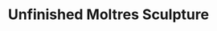 ---
title: "Unfinished Moltres Sculpture"
meta_title: "Unfinished Moltres Sculpture craft"
description: "Craft de Unfinished Moltres Sculpture"
rank: "c"
draft: false
name: "Unfinished Moltres Sculpture"
recipe_img: "https://wiki.pokexgames.com/images/7/76/Unfinished_Moltres_Sculpture.png"
level: 50
craft_time: 172800
result: 1
value_npc: 1
ingredients:
  - name: "Gold Coin"
    quantity: 150
    item_img: "https://wiki.pokexgames.com/images/d/d1/Gold_coin.png"
    value_npc: 1
  - name: "Pile of Rocks"
    quantity: 3
    item_img: "https://wiki.pokexgames.com/images/thumb/9/98/Pile_of_Rocks.png/40px-Pile_of_Rocks.png"
    value_npc: 1
  - name: "Magma Foot"
    quantity: 6
    item_img: "https://wiki.pokexgames.com/images/1/11/Magma_Foot.png"
    value_npc: 1
  - name: "Pot of Lava"
    quantity: 250
    item_img: "https://wiki.pokexgames.com/images/2/21/PotOfLava.png"
    value_npc: 1
  - name: "Fire Tail"
    quantity: 34
    item_img: "https://wiki.pokexgames.com/images/2/22/Fire_Tail.png"
    value_npc: 1
  - name: "Bird Beak"
    quantity: 167
    item_img: "https://wiki.pokexgames.com/images/0/0c/BirdBeak.png"
    value_npc: 1
---